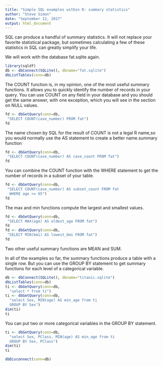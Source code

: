 ```yaml
---
title: "Simple SQL examples within R: summary statistics"
author: "Steve Simon"
date: "September 12, 2017"
output: html_document
---
```


SQL can produce a handful of summary statistics. It will not replace your favorite statistical package, but sometimes calculating a few of these statistics in SQL can greatly simplify your life.

We will work with the database fat.sqlite again.

```r
library(sqldf)
db <- dbConnect(SQLite(), dbname="fat.sqlite")
dbListTables(conn=db)
```

The COUNT function is, in my opinion, one of the most useful summary functions. It allows you to quickly identify the number of records in your query. You can use COUNT on any field in your database and you should get the same answer, with one exception, which you will see in the section on NULL values.

```r
fd <- dbGetQuery(conn=db,
 "SELECT COUNT(case_number) FROM fat")
fd
```

The name chosen by SQL for the result of COUNT is not a legal R name,so you would normally use the AS statement to create a better name.summary function

```r
fd <- dbGetQuery(conn=db, 
 "SELECT COUNT(case_number) AS case_count FROM fat")
fd
```

You can combine the COUNT function with the WHERE statement to get the number of records in a subset of your table.

```r
fd <- dbGetQuery(conn=db,
 "SELECT COUNT(case_number) AS subset_count FROM fat
  WHERE age >= 65")
fd
```

The max and min functions compute the largest and smallest values.

```r
fd <- dbGetQuery(conn=db,
 "SELECT MAX(age) AS oldest_age FROM fat")
fd
fd <- dbGetQuery(conn=db,
 "SELECT MIN(bmi) AS lowest_bmi FROM fat")
fd
```

Two other useful summary functions are MEAN and SUM.

In all of the examples so far, the summary functions produce a table with a single row. But you can use the GROUP BY statement to get summary functions for each level of a categorical variable.

```r
db <- dbConnect(SQLite(), dbname="titanic.sqlite")
dbListTables(conn=db)
ti <- dbGetQuery(conn=db,
  "select * from ti")
ti <- dbGetQuery(conn=db,
  "select Sex, MIN(age) AS min_age from ti
  GROUP BY Sex")
dim(ti)
ti
```

You can put two or more categorical variables in the GROUP BY statement.

```r
ti <- dbGetQuery(conn=db,
  "select Sex, PClass, MIN(age) AS min_age from ti
  GROUP BY Sex, PClass")
dim(ti)
ti
```

```r
dbDisconnect(conn=db)
```

